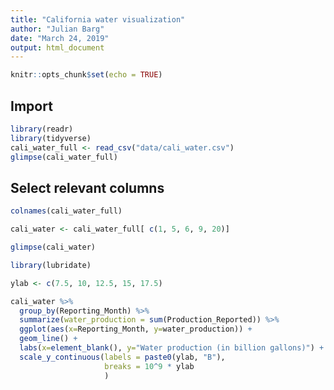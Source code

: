 ```yaml
---
title: "California water visualization"
author: "Julian Barg"
date: "March 24, 2019"
output: html_document
---
```


```r
knitr::opts_chunk$set(echo = TRUE)
```

## Import

```r
library(readr)
library(tidyverse)
cali_water_full <- read_csv("data/cali_water.csv")
glimpse(cali_water_full)
```

## Select relevant columns

```r
colnames(cali_water_full)
```

```r
cali_water <- cali_water_full[ c(1, 5, 6, 9, 20)]

glimpse(cali_water)
```

```r
library(lubridate)

ylab <- c(7.5, 10, 12.5, 15, 17.5)

cali_water %>%
  group_by(Reporting_Month) %>%
  summarize(water_production = sum(Production_Reported)) %>%
  ggplot(aes(x=Reporting_Month, y=water_production)) +
  geom_line() +
  labs(x=element_blank(), y="Water production (in billion gallons)") +
  scale_y_continuous(labels = paste0(ylab, "B"),
                     breaks = 10^9 * ylab
                     )
```
